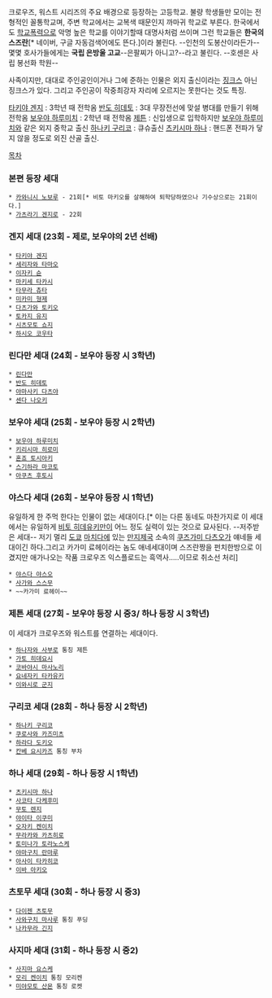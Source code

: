 크로우즈, 워스트 시리즈의 주요 배경으로 등장하는 고등학교. 불량 학생들만 모이는 전형적인 꼴통학교며, 주변 학교에서는 교복색 때문인지 까마귀 학교로 부른다. 한국에서도 [[학교폭력]]으로 악명 높은 학교를 이야기할때 대명사처럼 쓰이며 그런 학교들은 '''한국의 스즈란'''[* 네이버, 구글 자동검색어에도 뜬다.]이라 불린다. --인천의 도봉산이라든가--
몇몇 호사가들에게는 '''국립 은방울 고교'''--은팔찌가 아니고?--라고 불린다. --호센은 사립 봉선화 학원--  

사족이지만, 대대로 주인공인이거나 그에 준하는 인물은 외지 출신이라는 [[징크스]] 아닌 징크스가 있다. 그리고 주인공이 작중최강자 자리에 오르지는 못한다는 것도 특징.

[[타키야 겐지]] : 3학년 때 전학옴
[[반도 히데토]] : 3대 무장전선에 맞설 병대를 만들기 위해 전학옴
[[보우야 하루미치]] : 2학년 때 전학옴   
[[제튼]] : 신입생으로 입학하지만 [[보우야 하루미치]]와 같은 외지 중학교 출신
[[하나키 구리코]] : 큐슈출신
[[츠키시마 하나]] : 핸드폰 전파가 닿지 않을 정도로 외진 산골 출신.

[[목차]]

=== 본편 등장 세대 ===
 * [[카와니시 노보루]] - 21회[* 비토 마키오를 살해하여 퇴학당하였으나 기수상으로는 21회이다.]
 * [[가츠라기 겐지로]] - 22회

=== 겐지 세대 (23회 - 제로, 보우야의 2년 선배) ===
 * [[타키야 겐지]]
 * [[세리자와 타마오]]
 * [[이자키 슌]]
 * [[마키세 타카시]]
 * [[타무라 츄타]]
 * [[미카미 형제]]
 * [[다츠가와 토키오]]
 * [[토카지 유지]]
 * [[시츠모토 쇼지]]
 * [[하시오 코우타]]

=== 린다만 세대 (24회 - 보우야 등장 시 3학년) ===
 * [[린다만]]
 * [[반도 히데토]]
 * [[야마사키 다츠야]]
 * [[센다 나오키]]

=== 보우야 세대 (25회 - 보우야 등장 시 2학년) ===
 * [[보우야 하루미치]]
 * [[키리시마 히로미]]
 * [[혼죠 토시아키]]
 * [[스기하라 마코토]]
 * [[아쿠츠 후토시]]

=== 야스다 세대 (26회 - 보우야 등장 시 1학년) ===
유일하게 한 주먹 한다는 인물이 없는 세대이다.[* 이는 다른 동네도 마찬가지로 이 세대에서는 유일하게 [[비토 히데유키]]만이 어느 정도 실력이 있는 것으로 묘사된다. --저주받은 세대-- 저기 멀리 [[도쿄]] [[마치다]]에 있는 [[만지제국]] 소속의 [[쿠즈가미 다츠오]]가 얘네들 세대이긴 하다.그리고 카가미 료헤이라는 놈도 애네세대이며 스즈란짱을 펀치한방으로 이겼지만 애가나오는 작품 크로우즈 익스플로드는 흑역사.....이므로 취소선 처리]

 * [[야스다 야스오]]
 * [[사가와 스스무]]
 * ~~카가미 료헤이~~
=== 제튼 세대 (27회 - 보우야 등장 시 중3/ 하나 등장 시 3학년) ===
이 세대가 크로우즈와 워스트를 연결하는 세대이다.

 * [[하나자와 사부로]] 통칭 제튼
 * [[가토 히데요시]]
 * [[코바야시 마사노리]]
 * [[요네자키 타카유키]]
 * [[이와시로 군지]]

=== 구리코 세대 (28회 - 하나 등장 시 2학년) ===
 * [[하나키 구리코]]
 * [[쿠로사와 카즈미츠]]
 * [[하라다 도키오]]
 * [[칸베 요시카즈]] 통칭 부차

=== 하나 세대 (29회 - 하나 등장 시 1학년) ===
 * [[츠키시마 하나]]
 * [[사코타 다케후미]]
 * [[무토 렌지]]
 * [[야이타 이쿠미]]
 * [[오자키 켄이치]]
 * [[무라카와 카츠히로]]
 * [[토미나가 토라노스케]]
 * [[야마구치 란마루]]
 * [[아사이 타카히코]]
 * [[이바 아키오]]

=== 츠토무 세대 (30회 - 하나 등장 시 중3) ===
 * [[다이젠 츠토무]]
 * [[사와구치 마사루]] 통칭 푸딩
 * [[나카무라 긴지]]

=== 사지마 세대 (31회 - 하나 등장 시 중2) ===
 * [[사지마 요스케]]
 * [[모리 켄이치]] 통칭 모리켄
 * [[미야모토 산몬]] 통칭 로켓
